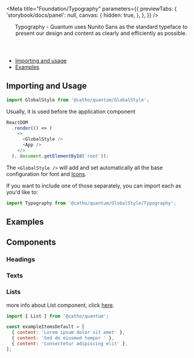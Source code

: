 

<Meta 
  title="Foundation/Typography" 
  parameters={{
    previewTabs: { 
      'storybook/docs/panel': null, 
      canvas: {
        hidden: true,
      },
    },
  }}
/>

<Header title="Typography">
  Typography - Quantum uses Nunito Sans as the standard typeface to present
  our design and content as clearly and efficiently as possible.
</Header>

- [Importing and usage](#importing)
- [Examples](#examples)

## <a id="importing"></a>Importing and Usage


```js
import GlobalStyle from '@catho/quantum/GlobalStyle';
```

Usually, it is used before the application component

```js
ReactDOM
  .render(() => (
    <>
      <GlobalStyle />
      <App />
    </>
  ), document.getElementById('root'));
```

The `<GlobalStyle />` will add and set automatically all the base configuration for font and [Icons](?path=/docs/foundation-icons--page).

If you want to include one of those separately, you can import each as you'd like to:

```js
import Typography from '@catho/quantum/GlobalStyle/Typography';
```
## <a id="examples"></a>Examples
## Components

### Headings

<Headings />

### Texts

<Texts />

### Lists

more info about List component, click [here](?path=/docs/foundation--list-story).

```js
import { List } from '@catho/quantum';
```

```js
const exampleItemsDefault = [
  { content: 'Lorem ipsum dolor sit amet' },
  { content: 'Sed do eiusmod tempor ' },
  { content: 'Consectetur adipiscing elit' },
];
```

<Lists />